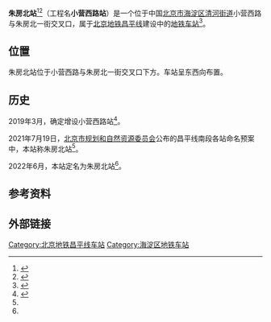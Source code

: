 {{noteTA
|G1=Railway}}
{{BJ Future infrastructure}}{{future public transportation}}
{{Infobox station
|name = 朱房北
|eng_name = Zhufangbei
|linecolour = {{北京地铁颜色|昌}}
|image = Construction site of Xiaoyingxilu Station (20201126154704).jpg
|caption = 车站工地（2020年11月）
|other_name = 
|country = {{PRC}}
|borough = [[北京市|北京市]][[海淀区|海淀区]][[清河街道_(北京市)|清河街道]]
|address = 小营西路与朱房北一街交叉口
|coordinates = {{Coord|40.03457|116.32467|type:railwaystation_region:CN-11_source:GoogleMaps|display=inline,title}}
|elevation = 
|operator = [[北京市地铁运营有限公司|北京市地铁运营有限公司]]
|lines = {{北京地铁线路名|昌|SL}}
|distance = 
|platform = 
|tracks = 
|bus_routes = 
|bus_stands = 
|connections = 
|structure = 地下车站
|hall = 整体式站厅
|depth = 
|levels = 
|interchange = 
|exits = 
|elevator = 
|escalator = 
|architect = 
|architectural_style = 
|colour = 
|type = 
|status = 建设中
|code = 
|zone = 
|classification = 
|website = 
|built = 
|open = 
|opening = 2022年
|closed = 
|former = 小营西路站
|pass_year = 
|passengers = 
|pass_system = 
|pass_rank = 
|mpassengers = 
|trains = 
|station_hours = 
|hours = 
|first = 
|last = 
|adjacent = {{adjacent stations|system=北京地铁|line=昌|left=清河|right=清河小营桥|type=建设中|note-mid={{BJS Dater|昌||time|开通}}}}
|other_services = 
|route_map = 
}}
'''朱房北站'''<ref name=M27South-name>{{cite web|url=http://yewu.ghzrzyw.beijing.gov.cn/gwxxfb/cxghdmgg/index.html|archive-url=https://archive.today/20220611121050/http://yewu.ghzrzyw.beijing.gov.cn/gwxxfb/cxghdmgg/index.html|title=地名公告|archive-date=2022-06-11|access-date=2022-06-11}}</ref><ref name="l17-19-cp">{{cite web|url=http://yewu.ghzrzyw.beijing.gov.cn/zkdncmsUploadFile/gwzykfile/ueditor/20210719/1416957941243760641.pdf|title=轨道交通17号线、19号线一期、昌平线南延一期工程沿线车站命名预案|publisher=[[北京市规划和自然资源委员会|北京市规划和自然资源委员会]]|date=2021-07-19|accessdate=2021-07-20}}</ref>（工程名'''小营西路站'''）是一个位于中国[[北京市|北京市]][[海淀区|海淀区]][[清河街道_(北京市)|清河街道]]小营西路与朱房北一街交叉口，属于[[北京地铁|北京地铁]][[北京地铁昌平线|昌平线]]建设中的[[地铁车站|地铁车站]]<ref>{{cite web|url=http://news.ynet.com/2019/11/06/2184214t70.html|title=地铁昌平线南延全面进场施工|quote=其中，小营西路站为新增设的车站|date=2019-11-06|access-date=2021-01-14|archive-date=2020-01-15|archive-url=https://web.archive.org/web/20200115173227/http://news.ynet.com/2019/11/06/2184214t70.html|dead-url=no}}</ref>。

== 位置 ==
朱房北站位于小营西路与朱房北一街交叉口下方。车站呈东西向布置。

== 历史 ==
2019年3月，确定增设小营西路站<ref>{{cite web|url=http://jyfw.bjrd.gov.cn/publicProposal/getProposalReplyInfo.shtml?proposalId=217320|title=关于昌平南延线小营西路站在学府树中街北侧路口设置进站口的建议的答复意见|date=2020-08-26|access-date=2021-01-14|archive-date=2021-01-14|archive-url=https://web.archive.org/web/20210114225111/http://jyfw.bjrd.gov.cn/publicProposal/getProposalReplyInfo.shtml?proposalId=217320|dead-url=no}}</ref>。

2021年7月19日，[[北京市规划和自然资源委员会|北京市规划和自然资源委员会]]公布的昌平线南段各站命名预案中，本站称朱房北站<ref name="l17-19-cp"/>。

2022年6月，本站定名为朱房北站<ref name=M27South-name />。

== 参考资料 ==
{{reflist}}

== 外部链接 ==
{{Commonscat|Zhufangbei Station}}

{{北京地铁昌平线}}

[[Category:北京地铁昌平线车站|Category:北京地铁昌平线车站]]
[[Category:海淀区地铁车站|Category:海淀区地铁车站]]